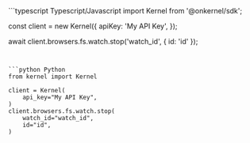 <CodeGroup>
```typescript Typescript/Javascript
import Kernel from '@onkernel/sdk';

const client = new Kernel({
  apiKey: 'My API Key',
});

await client.browsers.fs.watch.stop('watch_id', { id: 'id' });
```


```python Python
from kernel import Kernel

client = Kernel(
    api_key="My API Key",
)
client.browsers.fs.watch.stop(
    watch_id="watch_id",
    id="id",
)
```
</CodeGroup>
